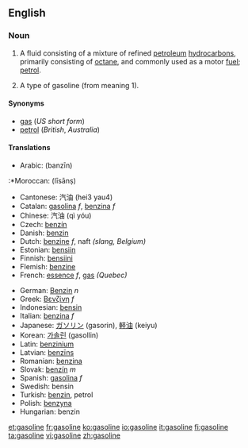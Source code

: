 ==English==
===Noun===
{{wikipedia}}
{{en-noun|s|-}}

# {{uncountable}} {{US}} A fluid consisting of a mixture of refined [[petroleum]] [[hydrocarbon]]s, primarily consisting of [[octane]], and commonly used as a motor [[fuel]]; [[petrol]].
# {{countable}} A type of gasoline (from meaning 1).

====Synonyms====
*[[gas]] (''US short form'')
*[[petrol]] (''British'', ''Australia'')

====Translations====
{{top}}
*Arabic: {{ARchar|[[بنزين]]}} (banzīn)
:*Moroccan: {{ARchar|[[ليسانص]]}} (līsānṣ)
*Cantonese: 汽油 (hei3 yau4)
*Catalan: [[gasolina]] ''f'', [[benzina]] ''f''
*Chinese: 汽油 (qì yóu)
*Czech: [[benzín]] {{m}}
*Danish: [[benzin]]
*Dutch: [[benzine]] ''f'', naft ''(slang, Belgium)''
*Estonian: [[bensiin]]
*Finnish: [[bensiini]]
*Flemish: [[benzine]]
*French: [[essence]] ''f'', [[gas]] ''(Quebec)''
{{mid}}
*German: [[Benzin]] ''n''
*Greek: [[Βενζίνη]] ''f''
*Indonesian: [[bensin]]
*Italian: [[benzina]] ''f''
*Japanese: [[ガソリン]] (gasorin), [[軽油]] (keiyu)
*Korean: [[가솔린]] (gasollin)
*Latin: [[benzinium]]
*Latvian: [[benzīns]] {{m}}
*Romanian: [[benzina]]
*Slovak: [[benzín]] ''m''
*Spanish: [[gasolina]] ''f''
*Swedish: bensin
*Turkish: [[benzin]], petrol
*Polish: [[benzyna]]
*Hungarian: benzin
{{bottom}}


[[et:gasoline]]
[[fr:gasoline]]
[[ko:gasoline]]
[[io:gasoline]]
[[it:gasoline]]
[[fi:gasoline]]
[[ta:gasoline]]
[[vi:gasoline]]
[[zh:gasoline]]